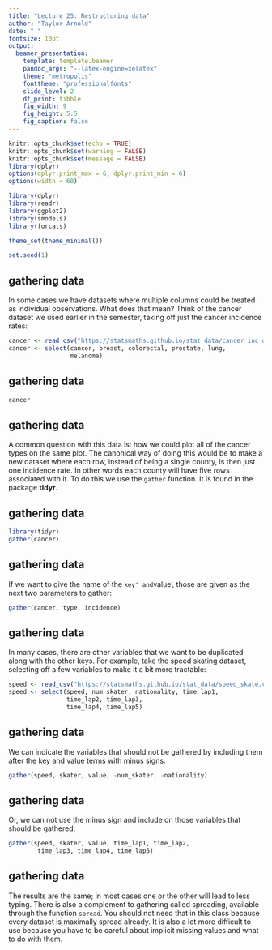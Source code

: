 ```yaml
---
title: "Lecture 25: Restructuring data"
author: "Taylor Arnold"
date: " "
fontsize: 10pt
output:
  beamer_presentation:
    template: template.beamer
    pandoc_args: "--latex-engine=xelatex"
    theme: "metropolis"
    fonttheme: "professionalfonts"
    slide_level: 2
    df_print: tibble
    fig_width: 9
    fig_height: 5.5
    fig_caption: false
---
```


```r
knitr::opts_chunk$set(echo = TRUE)
knitr::opts_chunk$set(warning = FALSE)
knitr::opts_chunk$set(message = FALSE)
library(dplyr)
options(dplyr.print_max = 6, dplyr.print_min = 6)
options(width = 60)

library(dplyr)
library(readr)
library(ggplot2)
library(smodels)
library(forcats)

theme_set(theme_minimal())

set.seed(1)
```

## gathering data

In some cases we have datasets where multiple columns could be
treated as individual observations. What does that mean? Think
of the cancer dataset we used earlier in the semester, taking
off just the cancer incidence rates:

```r
cancer <- read_csv("https://statsmaths.github.io/stat_data/cancer_inc_data.csv")
cancer <- select(cancer, breast, colorectal, prostate, lung,
                 melanoma)
```

## gathering data

```r
cancer
```

## gathering data

A common question with this data is: how we could plot all of the
cancer types on the same plot. The canonical way of doing this
would be to make a new dataset where each row, instead of being
a single county, is then just one incidence rate. In other words
each county will have five rows associated with it. To do this
we use the `gather` function. It is found in the package **tidyr**.

## gathering data

```r
library(tidyr)
gather(cancer)
```

## gathering data

If we want to give the name of the `key' and `value', those are
given as the next two parameters to gather:

```r
gather(cancer, type, incidence)
```

## gathering data

In many cases, there are other variables that we want to be duplicated
along with the other keys. For example, take the speed skating dataset,
selecting off a few variables to make it a bit more tractable:

```r
speed <- read_csv("https://statsmaths.github.io/stat_data/speed_skate.csv")
speed <- select(speed, num_skater, nationality, time_lap1,
                time_lap2, time_lap3,
                time_lap4, time_lap5)
```

## gathering data

We can indicate the variables that should not be gathered by including
them after the key and value terms with minus signs:

```r
gather(speed, skater, value, -num_skater, -nationality)
```

## gathering data

Or, we can not use the minus sign and include on those variables
that should be gathered:

```r
gather(speed, skater, value, time_lap1, time_lap2,
        time_lap3, time_lap4, time_lap5)
```

## gathering data

The results are the same; in most cases one or the other will lead to
less typing. There is also a complement to gathering called
spreading, available through the function `spread`. You should not
need that in this class because every dataset is maximally spread
already. It is also a lot more difficult to use because you have to
be careful about implicit missing values and what to do with them.


